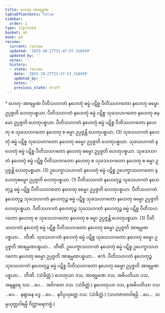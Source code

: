```yaml
---
title: ဟေတု-အာရမ္မဏ
tableOfContents: false
sidebar:
  order: 1
type: tipitaka
basket: ab
book: p4
review:
  current: review
  updated: '2025-10-27T21:47:57.318439'
  updated_by: ''
  notes: ''
  history:
  - state: review
    date: '2025-10-27T21:47:57.318439'
    updated_by: ''
    notes: ''
    previous_state: draft
---
```



<ReviewStatus review={frontmatter.review} showDetails={true} />

<HypothesisAnnotation frontmatter={frontmatter} />

<DynamicBreadcrumb />

<Paragraph type="center" book="p4">
* ဟေတု-အာရမ္မဏ
</Paragraph>

<Division number="107" book="p4" e="ch" v="39" p="502">

<Paragraph number="365" book="p4">
ပီတိသဟဂတံ နဟေတုံ ဓမ္မံ ပဋိစ္စ ပီတိသဟဂတော နဟေတု ဓမ္မော ဥပ္ပဇ္ဇတိ ဟေတုပစ္စယာ. ပီတိသဟဂတံ နဟေတုံ ဓမ္မံ ပဋိစ္စ သုခသဟဂတော နဟေတု ဓမ္မော ဥပ္ပဇ္ဇတိ ဟေတုပစ္စယာ. ပီတိသဟဂတံ နဟေတုံ ဓမ္မံ ပဋိစ္စ ပီတိသဟဂတော နဟေတု စ သုခသဟဂတော နဟေတု စ ဓမ္မာ ဥပ္ပဇ္ဇန္တိ ဟေတုပစ္စယာ. (3)
</Paragraph>

<Paragraph number="366" book="p4">
သုခသဟဂတံ နဟေတုံ ဓမ္မံ ပဋိစ္စ သုခသဟဂတော နဟေတု ဓမ္မော ဥပ္ပဇ္ဇတိ ဟေတုပစ္စယာ. သုခသဟဂတံ နဟေတုံ ဓမ္မံ ပဋိစ္စ ပီတိသဟဂတော နဟေတု ဓမ္မော ဥပ္ပဇ္ဇတိ ဟေတုပစ္စယာ. သုခသဟဂတံ နဟေတုံ ဓမ္မံ ပဋိစ္စ ပီတိသဟဂတော နဟေတု စ သုခသဟဂတော နဟေတု စ ဓမ္မာ ဥပ္ပဇ္ဇန္တိ ဟေတုပစ္စယာ. (3)
</Paragraph>

<Paragraph number="367" book="p4">
ဥပေက္ခာသဟဂတံ နဟေတုံ ဓမ္မံ ပဋိစ္စ ဥပေက္ခာသဟဂတော နဟေတုဓမ္မော ဥပ္ပဇ္ဇတိ ဟေတုပစ္စယာ. (1)
</Paragraph>

<Paragraph number="368" book="p4">
ပီတိသဟဂတံ နဟေတုဉ္စ သုခသဟဂတံ နဟေတုဉ္စ ဓမ္မံ ပဋိစ္စ ပီတိသဟဂတော နဟေတု ဓမ္မော ဥပ္ပဇ္ဇတိ ဟေတုပစ္စယာ. ပီတိသဟဂတံ နဟေတုဉ္စ သုခသဟဂတံ နဟေတုဉ္စ ဓမ္မံ ပဋိစ္စ သုခသဟဂတော နဟေတု ဓမ္မော ဥပ္ပဇ္ဇတိ ဟေတုပစ္စယာ. ပီတိသဟဂတံ နဟေတုဉ္စ သုခသဟဂတံ နဟေတုဉ္စ ဓမ္မံ ပဋိစ္စ ပီတိသဟဂတော နဟေတု စ သုခသဟဂတော နဟေတု စ ဓမ္မာ ဥပ္ပဇ္ဇန္တိ ဟေတုပစ္စယာ. (3)
</Paragraph>

</Division>
<Division number="108" book="p4" e="ch" v="39" p="503">

<Paragraph number="369" book="p4">
ပီတိသဟဂတံ နဟေတုံ ဓမ္မံ ပဋိစ္စ ပီတိသဟဂတော နဟေတု ဓမ္မော ဥပ္ပဇ္ဇတိ အာရမ္မဏပစ္စယာ…  တီဏိ.
</Paragraph>

<Paragraph number="370" book="p4">
သုခသဟဂတံ နဟေတုံ ဓမ္မံ ပဋိစ္စ သုခသဟဂတော နဟေတု ဓမ္မော ဥပ္ပဇ္ဇတိ အာရမ္မဏပစ္စယာ…  တီဏိ.
</Paragraph>

<Paragraph number="371" book="p4">
ဥပေက္ခာသဟဂတံ နဟေတုံ ဓမ္မံ ပဋိစ္စ ဥပေက္ခာသဟဂတော နဟေတု ဓမ္မော ဥပ္ပဇ္ဇတိ အာရမ္မဏပစ္စယာ…  ဧကံ.
</Paragraph>

<Paragraph number="372" book="p4">
ပီတိသဟဂတံ နဟေတုဉ္စ သုခသဟဂတံ နဟေတုဉ္စ ဓမ္မံ ပဋိစ္စ ပီတိသဟဂတော နဟေတု ဓမ္မော ဥပ္ပဇ္ဇတိ အာရမ္မဏပစ္စယာ…  တီဏိ. (သံခိတ္တံ.)
</Paragraph>

</Division>
<Division number="109" book="p4" e="ch" v="39" p="503">

<Paragraph number="373" book="p4">
ဟေတုယာ ဒသ, အာရမ္မဏေ ဒသ, အဓိပတိယာ ဒသ, အနန္တရေ ဒသ …ပေ…  အဝိဂတေ ဒသ. (သံခိတ္တံ.)
</Paragraph>

<Paragraph number="374" book="p4">
နဟေတုယာ ဒသ, နအဓိပတိယာ ဒသ …ပေ…  နဈာနေ ဒွေ …ပေ…  နဝိပ္ပယုတ္တေ ဒသ. (သံခိတ္တံ.)
</Paragraph>

<Paragraph number="375" book="p4">
(သဟဇာတဝါရမ္ပိ …ပေ…  သမ္ပယုတ္တဝါရမ္ပိ ဝိတ္ထာရေတဗ္ဗံ.)
</Paragraph>
</Division>